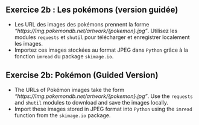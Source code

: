 ::: {.content-visible when-profile="fr"}
:::: {.exercise}
## Exercice 2b : Les pokémons (version guidée)

- Les URL des images des pokémons prennent la forme _"https://img.pokemondb.net/artwork/{pokemon}.jpg"_. 
  Utilisez les modules `requests` et `shutil` pour télécharger 
  et enregistrer localement les images. 
- Importez ces images stockées au format JPEG dans `Python` grâce à la fonction `imread` du package `skimage.io`.

::::
:::

::: {.content-visible when-profile="en"}
:::: {.exercise}
## Exercise 2b: Pokémon (Guided Version)

- The URLs of Pokémon images take the form _"https://img.pokemondb.net/artwork/{pokemon}.jpg"_. 
  Use the `requests` and `shutil` modules to download 
  and save the images locally. 
- Import these images stored in JPEG format into `Python` using the `imread` function from the `skimage.io` package.

::::
:::
